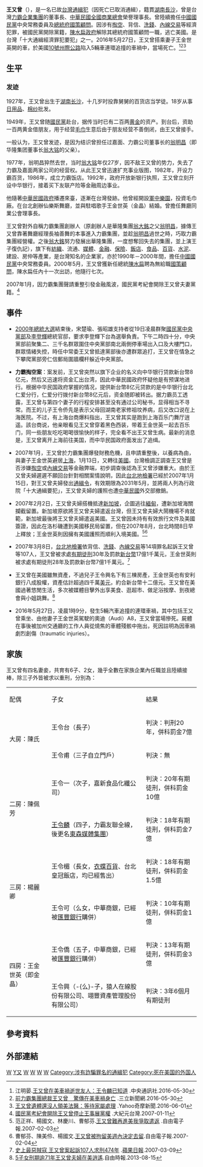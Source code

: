 {{refimprove|time=2016-06-01T06:11:23+00:00}}
{{for|清朝诗人王又曾|王又曾 (清朝诗人)}}
{{不是|王又正}}
{{Infobox officeholder
|圖像 =
|圖像大小 =
|圖像說明 =
|職務1 =
|就任日期1 =
|卸任日期1 =
|姓名 = 王又曾
|本名 =
|字 =
|號 =
|其他姓名 =
|性別 = 男
|籍貫 = [[湖南省_(中華民國)|湖南]][[長沙縣|長沙]]
|出生日期 = {{birth date|df=yes|1927|3|5}}
|出生地點 = {{ROC-1912|湖南省}}[[長沙縣|長沙縣]]
|逝世日期 = {{death date and age|df=yes|2016|5|27|1927|3|5}}
|逝世地點 = {{USA}}[[加利福尼亞州|加利福尼亞州]][[西柯汶納|西柯汶納]]
|居處 =
|死因 = [[車禍|車禍]]
|安葬地點 =
|政黨 ={{KMT}}（－2007年）
|職業 =
|專業 =
|父母 =
|配偶 = 大房：<br>二房：陳佩芳<br>三房：<br>四房：王金世英
|伴侶 =
|子女 = 王令台（長子）<br>王令一（次子）<br>王令甫（三子）<br>[[王令麟|王令麟]]（四子）<br>王令僑（五子）<br>王令興（么子）<br>王令楣（長女）<br>王令可（么女）
|親屬 =
|國籍 = {{ROC}}
|宗教信仰 =
|學歷 =
|母校 =
|網站 =
|簽名 =
|別名 =
|著作 =
| educate =
* 湖南長沙简文中学肄業
| past =
* [[力霸企業集團|力霸企業集團]]董事長
* [[中華商業銀行|中華商業銀行]]董事長
* [[東森寬頻電信公司|東森寬頻電信公司]]董事長
* [[中華民國全國商業總會|中華民國全國商業總會]]理事長
* 台北市商業會理事長
* 臺灣區水泥工業同業公會理事長
* [[中國國民黨|中國國民黨]]中央常務委員
* [[總統府國策顧問|總統府國策顧問]]
* 美國[[聖若望大學|聖若望大學]]名譽博士
* 十大通緝經濟罪犯要犯
}}

'''王又曾'''（{{bd|1927年|3月5日|2016年|5月27日|catIdx=W王}}），是一名已故[[台灣|台灣]][[通緝犯|通緝犯]]（因死亡已取消通緝），籍貫[[湖南|湖南]][[長沙|長沙]]，曾是台灣[[力霸|力霸企業集團]]的董事長、[[中華民國全國商業總會|中華民國全國商業總會]]榮譽理事長。曾陸續擔任[[中國國民黨|中國國民黨]]中央常務委員及[[總統府國策顧問|總統府國策顧問]]。因涉有[[掏空|掏空]]、背信、[[洗錢|洗錢]]、[[內線交易|內線交易]]等經濟犯罪，被國民黨開除黨籍，[[陳水扁政府|陳水扁政府]]解除其總統府國策顧問一職，逃亡美國。是台灣「十大通緝經濟罪犯要犯」之一。2016年5月27日，王又曾搭乘妻子王金世英開的車，於美國[[10號州際公路|10號州際公路]]陷入5輛車連環追撞的車禍中，當場死亡。<ref>江明晏.[http://www.cna.com.tw/news/firstnews/201605305021-1.aspx 王又曾在美車禍逝世友人：王令麟已知道] {{Wayback|url=http://www.cna.com.tw/news/firstnews/201605305021-1.aspx |date=20160531113134 }}.中央通訊社.2016-05-30</ref><ref>[http://www.setn.com/News.aspx?NewsID=151271 前力霸集團總裁王又曾　驚傳在美車禍身亡] {{Wayback|url=http://www.setn.com/News.aspx?NewsID=151271 |date=20160531103131 }}.三立新聞網.2016-05-30</ref><ref>[https://tw.news.yahoo.com/%E7%8E%8B%E5%8F%88%E6%9B%BE%E9%81%BA%E9%AB%94%E9%82%84%E6%B2%92%E4%BA%BA%E9%A0%98-%E7%BE%8E%E6%B3%95%E9%86%AB%EF%BC%9A%E7%AD%89%E5%BE%85%E5%AE%B6%E5%B1%AC%E8%99%95%E7%90%86-073638102.html 王又曾遺體還沒人領美法醫：等待家屬處理] {{Wayback|url=https://tw.news.yahoo.com/%E7%8E%8B%E5%8F%88%E6%9B%BE%E9%81%BA%E9%AB%94%E9%82%84%E6%B2%92%E4%BA%BA%E9%A0%98-%E7%BE%8E%E6%B3%95%E9%86%AB%EF%BC%9A%E7%AD%89%E5%BE%85%E5%AE%B6%E5%B1%AC%E8%99%95%E7%90%86-073638102.html |date=20160809045258 }}.Yahoo奇摩新聞.2016-06-01</ref>

==生平==

===发迹===
1927年，王又曾出生于[[湖南|湖南]][[长沙|长沙]]，十几岁时投靠舅舅的百货店当学徒。18岁从事[[日用品|日用品]]、[[棉纱|棉纱]]批发。

1949年，王又曾随[[國民黨|國民黨]]赴台，据传当时已有二百两[[黄金|黄金]]的资产。到台后，资助一百两黄金借朋友，用于经营[[毛巾|毛巾]]生意后由于朋友经营不善倒闭，由王又曾接手。

一般认为，王又曾发迹，是因为结识曾担任过嘉面、力霸公司董事长的[[翁明昌|翁明昌]]（即华隆集团董事长[[翁大铭|翁大铭]]的父亲）。

1977年，翁明昌猝然去世，当时[[翁大铭|翁大铭]]年仅27岁，因不敌王又曾的势力，失去了力霸及嘉面两家公司的经营权。从此王又曾迅速扩充事业版图，1982年，开设力霸百货，1986年，成立力霸饭店。1992年，政府开放新银行执照，王又曾立刻开设中华银行，接着买下友联产险等金融周边事业。

他隨著[[中華民國政府|中華民國政府]]播遷來臺，逐漸在台灣發跡。他曾經開設[[軍中樂園|軍中樂園]]，投資毛巾廠。在台北創辦仙樂斯舞廳，並與駐唱歌手王金世英（金晶）結婚。曾擔任舞廳同業公會理事長。

王又曾對外自稱力霸集團創辦人（原創辦人是華隆集團[[翁大銘|翁大銘]]之父[[翁明昌|翁明昌]]，據傳王又曾靠著舞廳經理長袖善舞的本事進入力霸集團，並趁[[翁明昌|翁明昌]]過世之時，巧取力霸集團經營權。之後[[翁大銘|翁大銘]]努力發展出華隆集團，一度想奪回失去的集團，並上演王子復仇記），旗下有[[紡織|紡織]]、流通、[[媒體|媒體]]、[[金融|金融]]、[[保險|保險]]、[[飯店|飯店]]、[[食品|食品]]、[[百貨|百貨]]、[[水泥|水泥]]、建設、房仲等產業，是台灣知名的企業家，亦於1990年－2000年間，擔任[[中國國民黨|中國國民黨]]中央常務委員。2000年5月，王又曾獲新任總統[[陳水扁|陳水扁]]聘為無給職[[國策顧問|國策顧問]]，陳水扁任內十一次出訪，他隨行七次。

2007年1月，因力霸集團聲請重整引發金融風波，國民黨考紀會開除王又曾夫妻黨籍。<ref>[http://www.epochtimes.com/b5/7/1/11/n1586636.htm 國民黨考紀會開除王又曾停止王事展黨權] {{Wayback|url=http://www.epochtimes.com/b5/7/1/11/n1586636.htm |date=20160805020134 }}.大紀元台灣.2007-01-11</ref>

== 事件 ==
* [[2000年中華民國總統選舉|2000年總統大選]]結束後，宋楚瑜、張昭雄支持者從19日凌晨群聚[[國民黨中央黨部|國民黨中央黨部]]及[[李登輝|李登輝]]總統官邸，要求李登輝下台為選舉負責。下午二時四十分，中央黨部前聚集二、三千名群眾圍住中央黨部南北兩側停車場出入口及大樓門口，群眾情緒失控，時任中常委王又曾抵達黨部後亦遭群眾追打，王又曾在情急之下攀爬黨部旁仁信郵局圍牆欄杆躲近中央黨部。{{r|徐}}

*'''力霸掏空案'''：案发前，王又曾突然以旗下企业的名义向中华银行贷款新台幣8亿元，然后又迅速将资金汇出台湾，因此中華民國政府怀疑他是有预谋地进行。根据中华民国政府掌握的情况，提供新台幣8亿元贷款的是中华银行台北仁爱分行，仁爱分行拨付新台幣8亿元后，资金随即被转出。据力霸员工透露，王又曾与第四个妻子的行程安排甚至没有通过公司秘书，显得相当不寻常。而王的儿子王令侨先是表示父母回湖南老家修祖坟养病，后又改口说在上海医院。不过，有上海台商爆料指出，王又曾其实是跑到上海百乐门舞厅逍遥。該台商说，他亲眼看见王又曾穿着黑色西装，带着王金世英一起去百乐门，同一些朋友吃吃喝喝很愉快的样子，完全看不出王又曾生病。最新的消息是，王又曾离开上海前往美国，而中华民国政府面发出了追缉。

*2007年1月，王又曾於力霸集團爆發財務危機，且申請重整後，以養病為由，與妻子王金世英避居[[上海|上海]]，1月13日，又轉往[[美國|美國]]。台灣檢調正調查王又曾是否涉嫌[[掏空|掏空]]或[[內線交易|內線交易]]等金融弊端，初步調查後認為王又曾涉嫌重大。由於王又曾夫婦遲遲不願回台針對相關案情說明，因此[[台灣台北地方法院檢察署|台北地檢署]]已經於2007年1月15日，對王又曾夫婦發出[[通緝犯|通緝令]]，有效期限為2031年5月，並將兩人列為行政院「十大通緝要犯」，王又曾夫婦的護照也遭[[中華民國|中華民國]]外交部撤銷。

*2007年2月2日，王又曾夫婦搭機抵達[[新加坡|新加坡]]，企圖逃往[[緬甸|緬甸]]，遭新加坡海關攔截留置。新加坡原欲將王又曾夫婦遣返台灣，但王又曾夫婦大鬧機場不肯就範，新加坡最後將王又曾夫婦遣返美國。王又曾因未持有有效旅行文件及美國簽證，因此在洛杉磯遭到美國移民局留置，但在2007年8月，台北時間8日早上釋放；王金世英則因擁有美國護照而順利入境美國。<ref>范正祥、楊國文、林慶川、曹郁芬.[http://news.ltn.com.tw/news/focus/paper/114723 王又曾難再進美我爭取遣返] {{Wayback|url=http://news.ltn.com.tw/news/focus/paper/114723 |date=20180504092036 }}.自由電子報.2007-02-03</ref><ref>曹郁芬、陳美伶、楊國文.[http://www.libertytimes.com.tw/2007/new/feb/4/today-t1.htm 王又曾被拘留美週內決定去留].自由電子報.2007-02-04{{webarchive|url=https://web.archive.org/web/20080403010640/http://www.libertytimes.com.tw/2007/new/feb/4/today-t1.htm |date=2008-04-03 }}</ref>

*2007年3月8日，[[台北地檢署|台北地檢署]]依背信、[[洗錢|洗錢]]、[[內線交易|內線交易]]等14項罪名起訴王又曾等107人，王又曾被求處[[有期徒刑|有期徒刑]]30年及罰款[[新台幣|新台幣]]17億1千萬元，王金世英則被求處有期徒刑28年及罰款新台幣7億1千萬元。<ref>[https://tw.news.appledaily.com/headline/daily/20070309/3303905/ 史上最惡賊寇 王又曾案起訴107人求刑474年] {{Wayback|url=https://tw.news.appledaily.com/headline/daily/20070309/3303905/ |date=20190622042910 }}.[[蘋果日報_(台灣)|蘋果日報]].2007-03-09</ref>

*王又曾在美國雖無資產，不過兒子王令興名下有三棟房產，王金世英也有安利銀行八成股權，資產估計超過四千萬[[美元|美元]]，約合新台幣十二億元。王又曾在美國過著悠閒生活，多次被媒體目擊外出享美食、逛超市、做足浴按摩、到夜總會與小姐跳舞。<ref>[http://tw.news.yahoo.com/5%E5%AD%90%E5%A5%B3%E5%88%91%E6%9C%9F%E9%80%BE71%E5%B9%B4-%E7%8E%8B%E5%8F%88%E6%9B%BE%E5%A4%AB%E5%A9%A6%E5%9C%A8%E7%BE%8E%E9%80%8D%E9%81%99-221022205.html 5子女刑期逾71年王又曾夫婦在美逍遙].自由時報.2013-08-15{{webarchive|url=https://web.archive.org/web/20130817044603/http://tw.news.yahoo.com/5%E5%AD%90%E5%A5%B3%E5%88%91%E6%9C%9F%E9%80%BE71%E5%B9%B4-%E7%8E%8B%E5%8F%88%E6%9B%BE%E5%A4%AB%E5%A9%A6%E5%9C%A8%E7%BE%8E%E9%80%8D%E9%81%99-221022205.html |date=2013-08-17 }}</ref>

*2016年5月27日，凌晨1時9分，發生5輛汽車追撞的連環車禍，其中包括王又曾乘坐、由他妻子王金世英駕駛的奧迪（Audi）A8，王又曾當場慘死。屍體在事後被加州交通廳的工作人員從燒焦的車體殘骸中拖出，死因註明為因車禍劇烈創傷（traumatic injuries）。

== 家族 ==
王又曾有四名妻妾，共育有6子、2女，幾乎全數在家族企業內任職並且陸續接棒，除三子外皆被求以重刑，分別為：
{| class="wikitable"
|- align=center
| 配偶 || 子女 || 結果
|-
|rowspan="2"|大房：陳氏||rowspan="1"| 王令台（長子）||rowspan="1"| 判決：判刑20年，併科罰金7億
|-
|王令甫（三子自立門戶）||rowspan="1"| 判決：無
|-
|rowspan="2"|二房：陳佩芳||rowspan="1"| 王令一（次子，嘉新食品化纖公司）||rowspan="1"| 判決：20年有期徒刑，併科罰金10億
|-
|[[王令麟|王令麟]]（四子，力霸友聯全線，後更名[[東森媒體集團|東森媒體集團]]）||rowspan="1"| 判決：18年有期徒刑，併科罰金7億
|-
|rowspan="2"|三房：楊麗卿||rowspan="1"| 王令楣（長女，[[衣蝶百貨|衣蝶百貨]]、台北皇冠飯店，均已經售出）||rowspan="1"| 判決：18年有期徒刑，併科罰金1.5億
|-
|王令可（么女，中華商銀，已經被[[匯豐銀行|匯豐銀行]]購併）||rowspan="1"| 判決：10年有期徒刑，併科罰金1億
|-
|rowspan="2"|四房：王金世英（即金晶）||rowspan="1"| 王令僑（五子，中華商銀，已經被[[匯豐銀行|匯豐銀行]]購併）||rowspan="1"| 判決：13年有期徒刑，併科罰金3億
|-
|王令興（-{么}-子，猿人在線股份有限公司、翊豐資產管理股份有限公司）||rowspan="1"| 判決：3年6個月有期徒刑
|}

==參考資料==
{{Reflist|2|refs=
<ref name="徐">{{cite news|title=徐立德遭拳腳追打 王又曾翻牆走避|url= |language=zh-hant |publisher=聯合報 | date=2000-03-20}}</ref>
}}
{{中國國民黨中央委員會常務委員}}

==外部連結==

[[Category:長沙人|W]]
[[Category:王姓|Y又]]
[[Category:潛逃出境的台灣通緝犯|W]]
[[Category:被開除中國國民黨黨籍者|W]]
[[Category:台灣戰後湖南移民|W]]
[[Category:臺灣車禍身亡者|W]]
[[Category:涉有詐騙罪名的通緝犯|Category:涉有詐騙罪名的通緝犯]]
[[Category:死在美国的外国人|Category:死在美国的外国人]]